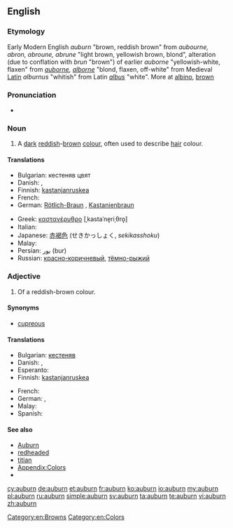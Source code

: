 {{also|Auburn}}
==English==

===Etymology===
Early Modern English ''auburn'' "brown, reddish brown" from {{etyl|enm}} ''aubourne, abron, abroune, abrune'' "light brown, yellowish brown, blond", alteration (due to conflation with {{etyl|enm|-}} ''brun'' "brown") of earlier ''auborne'' "yellowish-white, flaxen" from {{etyl|fro}} ''[[auborne]], [[alborne]]'' "blond, flaxen, off-white" from Medieval [[Latin]] ''alburnus'' "whitish" from Latin ''[[albus]]'' "white". More at [[albino]], [[brown]]

===Pronunciation===
* {{rhymes|ɔːbə(ɹ)n}}

===Noun===
{{en-noun|-}}

# A [[dark]] [[reddish]]-[[brown]] [[colour]], often used to describe [[hair]] colour.
#: {{color panel|auburn|6B3232}}

====Translations====
{{trans-top|reddish-brown}}
* Bulgarian: кестеняв цвят
* Danish: {{t-|da|kastanjebrun}}, {{t-|da|kastanjerød}}
* Finnish: [[kastanjanruskea]]
* French: {{t+|fr|roux|m}}
* German: [[Rötlich-Braun]] {{n}}, [[Kastanienbraun]] {{n}}
{{trans-mid}}
* Greek: [[καστανέρυθρο]] [ˌkastaˈne̞riˌθro̞] {{n}}
* Italian: {{t-|it|biondo rame|m}}
* Japanese: [[赤褐色]] (せきかっしょく, ''sekikasshoku'')
* Malay: {{t-|ms|perang kemerah-merahan}}
* Persian: [[بور]] (bur)
* Russian: [[красно-коричневый]], [[тёмно-рыжий]]
{{trans-bottom}}

===Adjective===
{{en-adj}}

# Of a reddish-brown colour.

====Synonyms====
* [[cupreous]]

====Translations====
{{trans-top|reddish-brown}}
* Bulgarian: [[кестеняв]]
* Danish: {{t-|da|kastanjebrun}}, {{t-|da|kastanjerød}}
* Esperanto: {{t-|eo|ruĝbruna}}
* Finnish: [[kastanjanruskea]]
{{trans-mid}}
* French: {{t+|fr|roux}}
* German: {{t-|de|rötlich-braun}}, {{t+|de|kastanienbraun}}
* Malay: {{t-|ms|perang kemerah-merahan}}
* Spanish: {{t+|es|castaño}}
{{trans-bottom}}

====See also====
* [[w:Auburn|Auburn]]
* [[redheaded]]
* [[titian]]
* [[Appendix:Colors]]
* {{pedialite|Auburn (color)}}

[[Category:en:Browns]]
[[Category:en:Colors]]

[[cy:auburn]]
[[de:auburn]]
[[et:auburn]]
[[fr:auburn]]
[[ko:auburn]]
[[io:auburn]]
[[my:auburn]]
[[pl:auburn]]
[[ru:auburn]]
[[simple:auburn]]
[[sv:auburn]]
[[ta:auburn]]
[[te:auburn]]
[[vi:auburn]]
[[zh:auburn]]